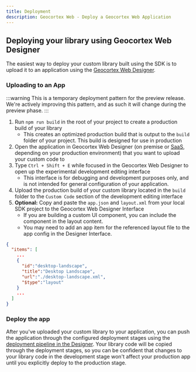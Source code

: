 ```yaml
---
title: Deployment
description: Geocortex Web - Deploy a Geocortex Web Application
---
```


## Deploying your library using Geocortex Web Designer

The easiest way to deploy your custom library built using the SDK is to upload it to an application using the [Geocortex Web Designer](https://apps.geocortex.com/webviewer/designer/).

### Uploading to an App

:::warning
This is a temporary deployment pattern for the preview release. We're actively improving this pattern, and as such it will change during the preview phase.
:::

1. Run `npm run build` in the root of your project to create a production build of your library
    - This creates an optimized production build that is output to the `build` folder of your project. This build is designed for use in production
1. Open the application in Geocortex Web Designer (on premise or [SaaS](https://apps.geocortex.com/webviewer/designer/), depending on your production environment) that you want to upload your custom code to
1. Type `Ctrl + Shift + E` while focused in the Geocortex Web Designer to open up the experimental development editing interface
    - This interface is for debugging and development purposes only, and is not intended for general configuration of your application.
1. Upload the production build of your custom library located in the `build` folder to the `Custom Code` section of the development editing interface
1. **Optional:** Copy and paste the `app.json` and `layout.xml` from your local SDK project to the Geocortex Web Designer Interface
    - If you are building a custom UI component, you can include the component in the layout content.
    - You may need to add an app item for the referenced layout file to the app config in the Designer Interface.

```json
{
  "items": [
    ...
    {
      "id":"desktop-landscape",
      "title":"Desktop Landscape",
      "url":"./desktop-landscape.xml",
      "$type":"layout"
    }
    ...
  ]
}
```

### Deploy the app

After you've uploaded your custom library to your application, you can push the application through the configured deployment stages using the [deployment pipeline in the Designer](https://docs.geocortex.com/webviewer/latest/admin-help/Default.htm#gwv/deploy-an-app.htm%3FTocPath%3DApps%7CDeploy%2520an%2520App%7C_____0). Your library code will be copied through the deployment stages, so you can be confident that changes to your library code in the development stage won't affect your production app until you explicitly deploy to the production stage.
